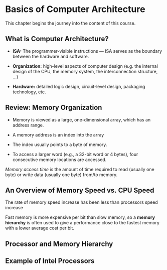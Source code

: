 ::::::::::: {#02BasicsComputerArch}
# Basics of Computer Architecture

This chapter begins the journey into the content of this course.

::: {#WhatIsComputerArchitecture}
## What is Computer Architecture?

<!-- Mermaid diagram showing same figure from notes -->

-   **ISA:** The programmer-visible instructions — ISA serves as the boundary between the hardware and software.

-   **Organization:** high-level aspects of computer design (e.g. the internal design of the CPU, the memory system, the interconnection structure, ...)

-   **Hardware:** detailed logic design, circuit-level design, packaging technology, etc.
:::

::: {#ReviewMemOrg}
## Review: Memory Organization

<!-- Memory Diagram to left of list -->

-   Memory is viewed as a large, one-dimensional array, which has an address range.

-   A memory address is an index into the array

-   The index usually points to a byte of memory.

-   To access a larger word (e.g., a 32-bit word or 4 bytes), four consecutive memory locations are accessed.

*Memory access time* is the amount of time required to read (usually one byte) or write data (usually one byte) from/to memory.
:::

::: {#MemVsCPUSpeed}
## An Overview of Memory Speed vs. CPU Speed

The rate of memory speed increase has been less than processors speed increase

<!-- CPU-Z memory access latency graph align left -->

Fast memory is more expensive per bit than slow memory, so a **memory hierarchy** is often used to give a performance close to the fastest memory with a lower average cost per bit.
:::

::: {#ProcessorAndMemoryHierarchy}
## Processor and Memory Hierarchy
```{=latex}
\begin{figure}[h]
    \centering
    \begin{minipage}{0.6\textwidth}
        \centering
        \includegraphics[height=15cm,width=10cm, keepaspectratio=false]{images/processorhierarchy.png}
    \end{minipage}%
	\hspace{0.5cm}
    \begin{minipage}{0.4\textwidth}
        \begin{tcolorbox}[colback=boxbodycol, colframe=boxheadcol, title=\textcolor{red}{\emph{Processor Registers: }}\textcolor{blue}{The smallest and fastest memory for CPU.}]
            Typically, 32 to 64 registers, each of them may be 32 or 64 bits with typical access time of \textcolor{blue}{\emph{nanoseconds or less}}.
        \end{tcolorbox}
        \vspace{10pt}
        \begin{tcolorbox}[colback=boxbodycol, colframe=boxheadcol, title=\textcolor{red}{\emph{Cache Memory: }}\textcolor{blue}{Slower than registers.}]
            Typically 8 to 256 Kbytes with an access time about \textcolor{blue}{\emph{a few nanoseconds or less}}.
        \end{tcolorbox}
        \vspace{10pt}
        \begin{tcolorbox}[colback=boxbodycol, colframe=boxheadcol, title=\textcolor{red}{\emph{Main Memory: }}\textcolor{blue}{Slower than cache memory.}]
            Hundreds of Mega bytes with an access time about \textcolor{blue}{\emph{tens of nanoseconds}}.
        \end{tcolorbox}
    \end{minipage}
\end{figure}
```
:::

:::::: {#IntelProcessorExample}
## Example of Intel Processors
```{=latex}
\begin{figure}[h]
\centering
	\begin{minipage}{0.48\textwidth}
		\begin{tcolorbox}[colback=boxbodycol, colframe=boxheadcol, title=\textcolor{red}{\emph{Pentium Processor Architecture (simplified)}}]
            An example of architectural innovations made by processor designers (to improve computer systems performance).\\
            \textcolor{red}{(Source: Intel)}
		\end{tcolorbox}
	\end{minipage}%
    \begin{minipage}{0.48\textwidth}
        \centering
        \includegraphics[width=8cm, height=4cm, keepaspectratio=false]{images/22pentium.png}
	\end{minipage}
	\vspace{0.5cm} % Add some vertical space between the first and second row

	\begin{minipage}{0.48\textwidth}
    	\begin{tcolorbox}[colback=boxbodycol, colframe=boxheadcol, title=\textcolor{red}{\emph{Intel Core i7}}]
        	The Core i7 die and major components. (more than 700 million transistors in a die with an area of \qty{263}{\mm\squared} in 45nm technology).\\
        	\textcolor{red}{(Source: Intel)}
    	\end{tcolorbox}
	\end{minipage}%
	\begin{minipage}{0.48\textwidth}
    	\centering
    	\includegraphics[width=8cm, height=4cm, keepaspectratio=false]{images/corei7diagram.png}
	\end{minipage}
\end{figure}
```
::::::
:::::::::::
